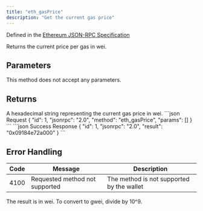 ```yaml
---
title: "eth_gasPrice"
description: "Get the current gas price"
---
```


Defined in the [Ethereum JSON-RPC Specification](https://ethereum.org/en/developers/docs/apis/json-rpc/)

<Info>
Returns the current price per gas in wei.
</Info>

## Parameters

This method does not accept any parameters.

## Returns

<ResponseField name="result" type="string">
A hexadecimal string representing the current gas price in wei.
</ResponseField>

<RequestExample>
```json Request
{
  "id": 1,
  "jsonrpc": "2.0",
  "method": "eth_gasPrice",
  "params": []
}
```
</RequestExample>

<ResponseExample>
```json Success Response
{
  "id": 1,
  "jsonrpc": "2.0",
  "result": "0x09184e72a000"
}
```
</ResponseExample>

## Error Handling

| Code | Message                        | Description |
| ---- | ------------------------------ | ----------- |
| 4100 | Requested method not supported | The method is not supported by the wallet |

<Info>
The result is in wei. To convert to gwei, divide by 10^9.
</Info>
